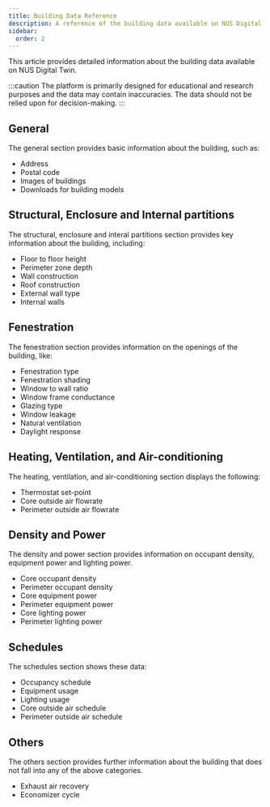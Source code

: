 ```yaml
---
title: Building Data Reference
description: A reference of the building data available on NUS Digital Twin
sidebar:
  order: 2
---
```


This article provides detailed information about the building data available on NUS Digital Twin.

:::caution
The platform is primarily designed for educational and research purposes and the data may contain inaccuracies. The data should not be relied upon for decision-making.
:::

## General

The general section provides basic information about the building, such as:

- Address
- Postal code
- Images of buildings
- Downloads for building models

## Structural, Enclosure and Internal partitions

The structural, enclosure and interal partitions section provides key information about the building, including:

- Floor to floor height
- Perimeter zone depth
- Wall construction
- Roof construction
- External wall type
- Internal walls

## Fenestration

The fenestration section provides information on the openings of the building, like:

- Fenestration type
- Fenestration shading
- Window to wall ratio
- Window frame conductance
- Glazing type
- Window leakage
- Natural ventilation
- Daylight response

## Heating, Ventilation, and Air-conditioning

The heating, ventilation, and air-conditioning section displays the following:

- Thermostat set-point
- Core outside air flowrate
- Perimeter outside air flowrate

## Density and Power

The density and power section provides information on occupant density, equipment power and lighting power.

- Core occupant density
- Perimeter occupant density
- Core equipment power
- Perimeter equipment power
- Core lighting power
- Perimeter lighting power

## Schedules

The schedules section shows these data:

- Occupancy schedule
- Equipment usage
- Lighting usage
- Core outside air schedule
- Perimeter outside air schedule

## Others

The others section provides further information about the building that does not fall into any of the above categories.

- Exhaust air recovery
- Economizer cycle
